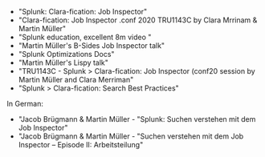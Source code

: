 
* <Link to="https://www.splunk.com/en_us/blog/tips-and-tricks/splunk-clara-fication-job-inspector.html" openInNewContext>"Splunk: Clara-fication: Job Inspector"</Link>
* <Link to="https://conf.splunk.com/files/2020/slides/TRU1143C.pdf" openInNewContext>"Clara-fication: Job Inspector .conf 2020 TRU1143C by Clara Mrrinam & Martin Müller"
* <Link to="https://www.youtube.com/watch?v=n3OqaB6GVXs" openInNewContext>"Splunk education, excellent 8m video "</Link>
* <Link to="https://www.youtube.com/watch?v=1QCZ5klSptM" openInNewContext>"​Martin Müller's B-Sides Job Inspector talk"</Link>
* <Link to="https://docs.splunk.com/Documentation/Splunk/latest/Search/Built-inoptimization" openInNewContext>"​​Splunk Optimizations Docs"</Link>
* <Link to="https://conf.splunk.com/files/2019/summit/FN1003.mp4" openInNewContext>"​Martin Müller's Lispy talk"</Link>
* <Link to="https://conf.splunk.com/watch/conf-online.html?search=TRU1143C" openInNewContext>"TRU1143C - Splunk > Clara-fication: Job Inspector (conf20 session by Martin Müller and Clara Merriman"</Link>
* <Link to="https://www.splunk.com/en_us/blog/customers/splunk-clara-fication-search-best-practices.html" openInNewContext>"Splunk > Clara-fication: Search Best Practices"</Link>

In German: 
* <Link to="https://www.consist.de/de/unternehmen/blog/artikel/Splunk-Suchen-verstehen-mit-dem-Job-Inspector#" openInNewContext>"Jacob Brügmann & Martin Müller - "Splunk: Suchen verstehen mit dem Job Inspector"</Link>
* <Link to="https://www.consist.de/de/unternehmen/blog/artikel/Splunk-Suchen-verstehen-mit-dem-Job-Inspector-Episode-II-Arbeitsteilung/" openInNewContext>"Jacob Brügmann & Martin Müller - "Suchen verstehen mit dem Job Inspector – Episode II: Arbeitsteilung"</Link>

